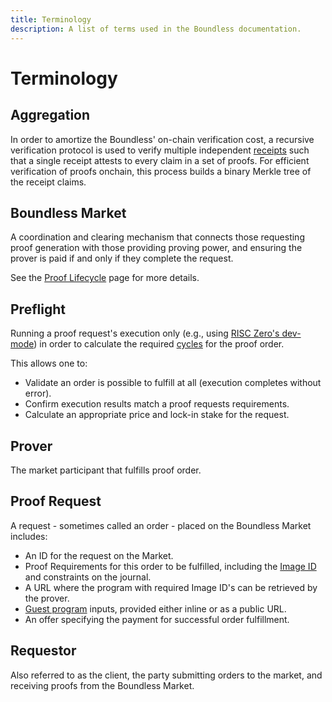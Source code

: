 ```yaml
---
title: Terminology
description: A list of terms used in the Boundless documentation.
---
```


# Terminology

## Aggregation

In order to amortize the Boundless' on-chain verification cost,
a recursive verification protocol is used to verify multiple independent [receipts][r0-term-receipt] such that a single receipt attests to every claim in a set of proofs.
For efficient verification of proofs onchain, this process builds a binary Merkle tree of the receipt claims.

## Boundless Market

A coordination and clearing mechanism that connects those requesting proof generation with those providing proving power,
and ensuring the prover is paid if and only if they complete the request.

See the [Proof Lifecycle][page-proof-Lifecycle] page for more details.

## Preflight

Running a proof request's execution only (e.g., using [RISC Zero's dev-mode][r0-page-dev-mode]) in order to calculate the required [cycles][r0-term-clock-cycles] for the proof order.

This allows one to:

- Validate an order is possible to fulfill at all (execution completes without error).
- Confirm execution results match a proof requests requirements.
- Calculate an appropriate price and lock-in stake for the request.

## Prover

The market participant that fulfills proof order.

## Proof Request

A request - sometimes called an order - placed on the Boundless Market includes:

- An ID for the request on the Market.
- Proof Requirements for this order to be fulfilled, including the [Image ID][r0-term-image-id] and constraints on the journal.
- A URL where the program with required Image ID's can be retrieved by the prover.
- [Guest program][r0-term-guest-program] inputs, provided either inline or as a public URL.
- An offer specifying the payment for successful order fulfillment.

## Requestor

Also referred to as the client, the party submitting orders to the market, and receiving proofs from the Boundless Market.

[page-proof-lifecycle]: /provers/proof-lifecycle
[r0-page-dev-mode]: https://dev.risczero.com/api/next/generating-proofs/dev-mode
[r0-term-clock-cycles]: https://dev.risczero.com/terminology#clock-cycles
[r0-term-guest-program]: https://dev.risczero.com/terminology#guest-program
[r0-term-image-id]: https://dev.risczero.com/terminology#image-id
[r0-term-receipt]: https://dev.risczero.com/terminology#receipt

